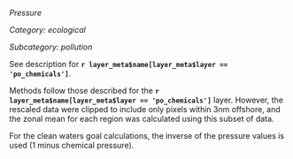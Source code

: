 *Pressure*

*Category: ecological*

*Subcategory: pollution*

See description for **`r layer_meta$name[layer_meta$layer == 'po_chemicals']`**.

Methods follow those described for the **`r layer_meta$name[layer_meta$layer == 'po_chemicals']`** layer.  However, the rescaled data were clipped to include only pixels within 3nm offshore, and the zonal mean for each region was calculated using this subset of data.

For the clean waters goal calculations, the inverse of the pressure values is used (1 minus chemical pressure).
